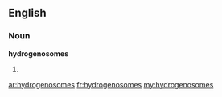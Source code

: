 ==English==

===Noun===
'''hydrogenosomes'''

# {{plural of|hydrogenosome}}

[[ar:hydrogenosomes]]
[[fr:hydrogenosomes]]
[[my:hydrogenosomes]]
